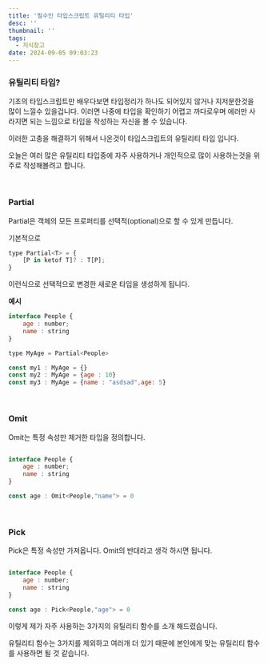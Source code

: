 ```yaml
---
title: '필수인 타입스크립트 유틸리티 타입'
desc: ''
thumbnail: ''
tags:
  - 지식창고
date: 2024-09-05 09:03:23
---
```


### 유틸리티 타입?
기초의 타입스크립트만 배우다보면 타입정리가 하나도 되어있지 않거나 지저분한것을 많이 느낄수 있을겁니다.
이러면 나중에 타입을 확인하기 어렵고 까다로우며 에러만 사라지면 되는 느낌으로 타입을 작성하는 자신을 볼 수 있습니다.

이러한 고충을 해결하기 위해서 나온것이 타입스크립트의 유틸리티 타입 입니다.

오늘은 여러 많은 유틸리티 타입중에 자주 사용하거나 개인적으로 많이 사용하는것을 위주로 작성해볼려고 합니다.

<br/>

### Partial
Partial은 객체의 모든 프로퍼티를 선택적(optional)으로 할 수 있게 만듭니다.

기본적으로
```jsx
type Partial<T> = {
    [P in ketof T]? : T[P];
}
```
이런식으로 선택적으로 변경한 새로운 타입을 생성하게 됩니다.

**예시**
```jsx 
interface People {
    age : number;
    name : string   
}

type MyAge = Partial<People>

const my1 : MyAge = {}
const my2 : MyAge = {age : 10}
const my3 : MyAge = {name : "asdsad",age: 5}

```

<br/>

### Omit
Omit는 특정 속성만 제거한 타입을 정의합니다.

```jsx

interface People {
    age : number;
    name : string   
}

const age : Omit<People,"name"> = 0

```

<br/>

### Pick
Pick은 특정 속성만 가져옵니다. Omit의 반대라고 생각 하시면 됩니다.

```jsx

interface People {
    age : number;
    name : string   
}

const age : Pick<People,"age"> = 0

```


이렇게 제가 자주 사용하는 3가지의 유틸리티 함수를 소개 해드렸습니다.

유틸리티 함수는 3가지를 제외하고 여러개 더 있기 때문에 본인에게 맞는 유틸리티 함수를 사용하면 될 것 같습니다.